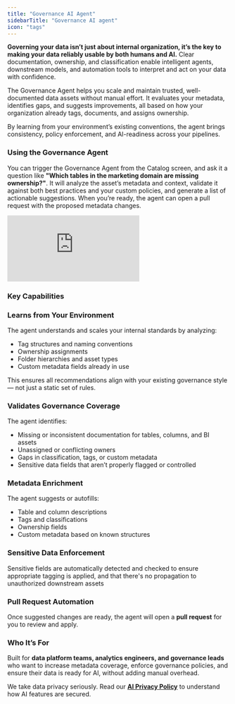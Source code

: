 ```yaml
---
title: "Governance AI Agent"
sidebarTitle: "Governance AI agent"
icon: "tags"
---
```


<Card title="Learn more about Ella's full set of AI agents" icon="hat-wizard" href="/cloud/ai-agents/overview" horizontal="true">
</Card>

**Governing your data isn’t just about internal organization, it’s the key to making your data reliably usable by both humans and AI.** Clear documentation, ownership, and classification enable intelligent agents, downstream models, and automation tools to interpret and act on your data with confidence.

The Governance Agent helps you scale and maintain trusted, well-documented data assets without manual effort. It evaluates your metadata, identifies gaps, and suggests improvements, all based on how your organization already tags, documents, and assigns ownership.

By learning from your environment’s existing conventions, the agent brings consistency, policy enforcement, and AI-readiness across your pipelines.

### **Using the Governance Agent**

You can trigger the Governance Agent from the Catalog screen, and ask it a question like **"Which tables in the marketing domain are missing ownership?"**. It will analyze the asset’s metadata and context, validate it against both best practices and your custom policies, and generate a list of actionable suggestions. When you’re ready, the agent can open a pull request with the proposed metadata changes.

<Frame>
  <div style={{ paddingBottom: "64.98194945848375%" }}>
    <iframe
      src="https://www.loom.com/embed/ba808275d66740e7930144ae54bae85a?sid=45fa929a-689c-4930-8068-ac14cbcfcb99"
      frameborder="0"
      webkitAllowFullScreen
      mozAllowFullScreen
      allowfullscreen
      style={{
        position: "absolute",
        top: 0,
        left: 0,
        width: "100%",
        height: "100%",
      }}
    ></iframe>
  </div>
</Frame>

### Key Capabilities

### Learns from Your Environment

The agent understands and scales your internal standards by analyzing:

- Tag structures and naming conventions
- Ownership assignments
- Folder hierarchies and asset types
- Custom metadata fields already in use

This ensures all recommendations align with your existing governance style — not just a static set of rules.

### Validates Governance Coverage

The agent identifies:

- Missing or inconsistent documentation for tables, columns, and BI assets
- Unassigned or conflicting owners
- Gaps in classification, tags, or custom metadata
- Sensitive data fields that aren’t properly flagged or controlled

### Metadata Enrichment

The agent suggests or autofills:

- Table and column descriptions
- Tags and classifications
- Ownership fields
- Custom metadata based on known structures

### Sensitive Data Enforcement

Sensitive fields are automatically detected and checked to ensure appropriate tagging is applied, and that there's no propagation to unauthorized downstream assets

### Pull Request Automation

Once suggested changes are ready, the agent will open a **pull request** for you to review and apply.

### Who It’s For

Built for **data platform teams, analytics engineers, and governance leads** who want to increase metadata coverage, enforce governance policies, and ensure their data is ready for AI, without adding manual overhead.


<Check>We take data privacy seriously. Read our [**AI Privacy Policy**](/cloud/general/ai-privacy-policy) to understand how AI features are secured.</Check>
